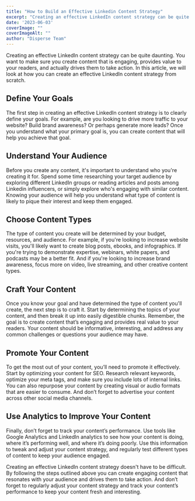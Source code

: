 ```yaml
---
title: "How to Build an Effective Linkedin Content Strategy"
excerpt: "Creating an effective LinkedIn content strategy can be quite daunting. You want to make sure you create content that is engaging, provides value to your readers..."
date: '2023-06-03'
coverImage: ""  
coverImageAlt: ""
author: "Disperse Team"
---
```


Creating an effective LinkedIn content strategy can be quite daunting. You want to make sure you create content that is engaging, provides value to your readers, and actually drives them to take action. In this article, we will look at how you can create an effective LinkedIn content strategy from scratch. 

## Define Your Goals

The first step in creating an effective LinkedIn content strategy is to clearly define your goals. For example, are you looking to drive more traffic to your website? Build brand awareness? Or perhaps generate more leads? Once you understand what your primary goal is, you can create content that will help you achieve that goal.

## Understand Your Audience

Before you create any content, it's important to understand who you're creating it for. Spend some time researching your target audience by exploring different LinkedIn groups or reading articles and posts among Linkedin influencers, or simply explore who's engaging with similar content.  Knowing your audience will help you understand what type of content is likely to pique their interest and keep them engaged.

## Choose Content Types

The type of content you create will be determined by your budget, resources, and audience. For example, if you're looking to increase website visits, you'll likely want to create blog posts, ebooks, and infographics. If you're trying to demonstrate expertise, webinars, white papers, and podcasts may be a better fit. And if you're looking to increase brand awareness, focus more on video, live streaming, and other creative content types.

## Craft Your Content

Once you know your goal and have determined the type of content you'll create, the next step is to craft it. Start by determining the topics of your content, and then break it up into easily digestible chunks. Remember, the goal is to create content that’s engaging and provides real value to your readers. Your content should be informative, interesting, and address any common challenges or questions your audience may have. 

## Promote Your Content

To get the most out of your content, you’ll need to promote it effectively. Start by optimizing your content for SEO. Research relevant keywords, optimize your meta tags, and make sure you include lots of internal links. You can also repurpose your content by creating visual or audio formats that are easier to consume. And don’t forget to advertise your content across other social media channels. 

## Use Analytics to Improve Your Content

Finally, don’t forget to track your content’s performance. Use tools like Google Analytics and LinkedIn analytics to see how your content is doing, where it’s performing well, and where it’s doing poorly. Use this information to tweak and adjust your content strategy, and regularly test different types of content to keep your audience engaged.

Creating an effective LinkedIn content strategy doesn't have to be difficult. By following the steps outlined above you can create engaging content that resonates with your audience and drives them to take action.  And don’t forget to regularly adjust your content strategy and track your content’s performance to keep your content fresh and interesting.